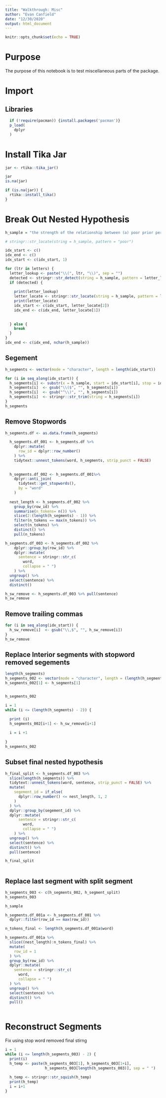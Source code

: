 ```yaml
---
title: "Walkthrough: Misc"
author: "Evan Canfield"
date: "12/30/2020"
output: html_document
---
```


```r
knitr::opts_chunk$set(echo = TRUE)
```

# Purpose
The purpose of this notebook is to test miscellaneous parts of the package.

# Import
## Libraries
```r
  if (!require(pacman)) {install.packages('pacman')}
  p_load(
    dplyr
  )
```

# Install Tika Jar
```r

jar <- rtika::tika_jar()

jar
is.na(jar)

if (is.na(jar)) {
  rtika::install_tika()
}
```


# Break Out Nested Hypothesis
```r
h_sample = "the strength of the relationship between (a) poor prior performance, (b) large firm size, and (c) young firm age on one hand and the appointment of outside directors to the board on the other hand will decrease over time added test (g) will this be detected"
```


```r
# stringr::str_locate(string = h_sample, pattern = "poor")

idx_start <- c()
idx_end <- c()
idx_start <- c(idx_start, 1)

for (ltr in letters) {
  letter_lookup <- paste("\\(", ltr, "\\)", sep = "")
  detected <- stringr::str_detect(string = h_sample, pattern = letter_lookup)
  if (detected) {
    
    print(letter_lookup)
    letter_locate <- stringr::str_locate(string = h_sample, pattern = letter_lookup)
    print(letter_locate)
    idx_start <- c(idx_start, letter_locate[2])
    idx_end <- c(idx_end, letter_locate[1])
    
    
  } else {
    break
  }
}
idx_end <- c(idx_end, nchar(h_sample))
```
## Segement
```r
h_segments <- vector(mode = "character", length = length(idx_start))

for (i in seq_along(idx_start)) {
  h_segments[i] <- substr(x = h_sample, start = idx_start[i], stop = idx_end[i])
  h_segments[i]  <- gsub("\\($", "", h_segments[i])
  h_segments[i]  <- gsub("^\\)", "", h_segments[i])
  h_segments[i]  <- stringr::str_trim(string = h_segments[i])
} 
h_segments 
```

## Remove Stopwords
```r
h_segments.df <- as.data.frame(h_segments)

  h_segments.df_001 <- h_segments.df %>%
    dplyr::mutate(
      row_id = dplyr::row_number()
    ) %>% 
    tidytext::unnest_tokens(word, h_segments, strip_punct = FALSE) 
  
  
  h_segments.df_002 <- h_segments.df_001%>%
    dplyr::anti_join(
      tidytext::get_stopwords(),
      by = "word"
    )
  
  nest_length <- h_segments.df_002 %>% 
    group_by(row_id) %>% 
    summarise(n_tokens= n()) %>% 
    slice(2:(length(h_segments) - 1)) %>% 
    filter(n_tokens == max(n_tokens)) %>% 
    select(n_tokens) %>% 
    distinct() %>% 
    pull(n_tokens)

h_segments.df_003 <- h_segments.df_002 %>% 
    dplyr::group_by(row_id) %>%
    dplyr::mutate(
      sentence = stringr::str_c(
        word,
        collapse = " ")
    ) %>% 
  ungroup() %>% 
  select(sentence) %>% 
  distinct()

h_sw_remove <- h_segments.df_003 %>% pull(sentence)
h_sw_remove
```

## Remove trailing commas
```r
for (i in seq_along(idx_start)) {
  h_sw_remove[i]  <- gsub("\\,$", "", h_sw_remove[i])
} 
h_sw_remove 
```


## Replace Interior segments with stopword removed segements
```r
length(h_segments)
h_segments_002 <- vector(mode = "character", length = (length(h_segments) -1))
h_segments_002[1] <- h_segments[1]


h_segments_002

i = 1
while (i <= (length(h_segments) - 2)) {

  print (i)
  h_segments_002[i+1] <- h_sw_remove[i+1]
  
  i = i +1
  
}
h_segments_002
```


## Subset final nested hypothesis
```r
h_final_split <- h_segments.df_003 %>% 
  slice(length(h_segments)) %>% 
  tidytext::unnest_tokens(word, sentence, strip_punct = FALSE) %>% 
  mutate(
    segement_id = if_else(
      dplyr::row_number() <= nest_length, 1, 2
    )
  ) %>% 
  dplyr::group_by(segement_id) %>%
  dplyr::mutate(
      sentence = stringr::str_c(
        word,
        collapse = " ")
    ) %>% 
  ungroup() %>% 
  select(sentence) %>% 
  distinct() %>% 
  pull(sentence)

h_final_split
  
```

## Replace last segment with split segment
```r
h_segments_003 <- c(h_segments_002, h_segment_split)
h_segments_003
```
```r
h_sample
```

```r
h_segments.df_001a <- h_segments.df_001 %>% 
  dplyr::filter(row_id == max(row_id))

n_tokens_final <- length(h_segments.df_001a$word)

h_segments.df_001a %>% 
  slice((nest_length):n_tokens_final) %>% 
  mutate(
    row_id = 1
  ) %>% 
  group_by(row_id) %>% 
  dplyr::mutate(
    sentence = stringr::str_c(
      word,
      collapse = " ")
  ) %>% 
  ungroup() %>% 
  select(sentence) %>% 
  distinct() %>% 
  pull()
  

```


# Reconstruct Segments
Fix using stop word removed final stirng
```r
i = 1
while (i <= length(h_segments_003) - 2) {
  print(i)
  h_temp <- paste(h_segments_003[1], h_segments_003[1+i], 
                  h_segments_003[length(h_segments_003)], sep = " ")
  
  h_temp <- stringr::str_squish(h_temp)
  print(h_temp)
  i = i+1
}
```

